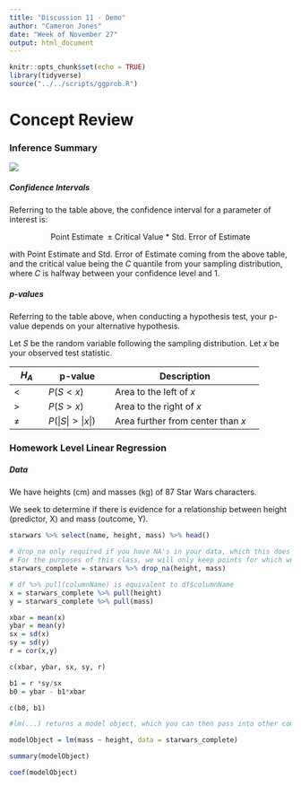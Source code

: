 ---
title: "Discussion 11 - Demo"
author: "Cameron Jones"
date: "Week of November 27"
output: html_document
---

```{r setup, include=FALSE}
knitr::opts_chunk$set(echo = TRUE)
library(tidyverse)
source("../../scripts/ggprob.R")
```

# Concept Review

### Inference Summary

![](inferenceTable.png)

##### Confidence Intervals

Referring to the table above, the confidence interval for a parameter of interest is:

$$
\text{Point Estimate } \pm \text{Critical Value *} \text{ Std. Error of Estimate}
$$

with Point Estimate and Std. Error of Estimate coming from the above table, and the critical value being the $C$ quantile from your sampling distribution, where $C$ is halfway between your confidence level and 1.

##### p-values

Referring to the table above, when conducting a hypothesis test, your p-value depends on your alternative hypothesis.

Let $S$ be the random variable following the sampling distribution.
Let $x$ be your observed test statistic.

+---------+-----------------+----------------------------------------+
| $H_A$   | p-value         | Description                            |
+=========+=================+========================================+
| <       | $P(S < x)$      | Area to the left of $x$                |
+---------+-----------------+----------------------------------------+
| $\gt$   | $P(S > x)$      | Area to the right of $x$               |
+---------+-----------------+----------------------------------------+
| $\neq$  | $P(|S| > |x|)$  | Area further from center than $x$      |
+---------+-----------------+----------------------------------------+

### Homework Level Linear Regression

##### Data

We have  heights (cm) and masses (kg) of 87 Star Wars characters. 

We seek to determine if there is evidence for a relationship between height (predictor, X) and mass (outcome, Y).

```{r}
starwars %>% select(name, height, mass) %>% head()
```

```{r}
# drop_na only required if you have NA's in your data, which this does
# For the purposes of this class, we will only keep points for which we have BOTH X and Y.
starwars_complete = starwars %>% drop_na(height, mass)

# df %>% pull(columnName) is equivalent to df$columnName 
x = starwars_complete %>% pull(height)
y = starwars_complete %>% pull(mass)

xbar = mean(x)
ybar = mean(y)
sx = sd(x)
sy = sd(y)
r = cor(x,y)

c(xbar, ybar, sx, sy, r)

b1 = r *sy/sx
b0 = ybar - b1*xbar

c(b0, b1)
```

```{r}
#lm(...) returns a model object, which you can then pass into other commands like summary(), coef(), sigma(), to obtain different information from it

modelObject = lm(mass ~ height, data = starwars_complete)

summary(modelObject)

coef(modelObject)
```

